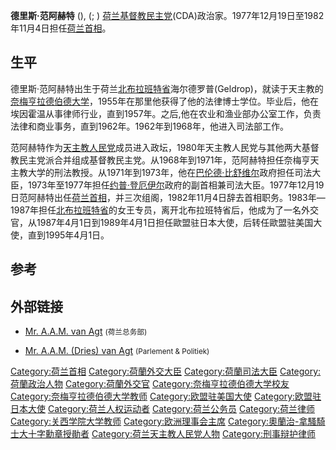 {{noteTA
|1=zh-hans:德里斯·范阿赫特;zh-hant:德里斯·范阿赫特;zh-tw:范艾格;
}}
{{Infobox officeholder
| name            = 德里斯·范阿赫特<br>Dries van Agt
| image           = Dries van Agt 1980.jpg
| imagesize       = 250px
| office          = [[北布拉班特省|北布拉班特省]]女王专员
| term_start      = 1983年6月1日 
| term_end        = 1987年4月22日
| monarch         = [[贝娅特丽克丝_(荷兰)|贝娅特丽克丝女王]]
| predecessor     = [[扬·迪克·范德哈尔滕|扬·迪克·范德哈尔滕]]
| successor       = [[弗兰克·霍本|弗兰克·霍本]]
| office1         = [[荷兰众议院|众议院议员]]
| term_start1     = 1982年9月16日
| term_end1       = 1983年6月16日
| office2         = 外交大臣
| term_start2     = 1982年5月28日 
| term_end2       = 1982年11月4日
| monarch2         = [[贝娅特丽克丝_(荷兰)|贝娅特丽克丝女王]]
| primeminister2  = 本人兼任
| predecessor2    = [[马克斯·范德斯托尔|马克斯·范德斯托尔]]
| successor2      = [[汉斯·范登布罗克|汉斯·范登布罗克]]
| office3         = [[荷兰首相|荷兰首相]]
| term_start3     = 1977年12月19日
| term_end3       = 1982年11月4日
| monarch3        = [[朱丽安娜女王|朱丽安娜女王]] <br /> [[贝娅特丽克丝_(荷兰)|贝娅特丽克丝女王]]
| deputy3         = [[汉斯·维格尔|汉斯·维格尔]]
| predecessor3    = [[约普·登厄伊尔|约普·登厄伊尔]]
| successor3      = [[吕德·吕贝尔斯|吕德·吕贝尔斯]]
| office4         = [[荷兰众议院|众议院议员]]
| term_start4     = 1977年6月8日 
| term_end4       = 1977年12月19日
| office5         = [[基督教民主党_(荷兰)|基督教民主党]]议会领袖 <br /> [[荷兰众议院|荷兰众议院]]
| term_start5     = 1977年5月26日
| term_end5       = 1977年12月19日
| predecessor5    = ''—''
| successor5      = [[维姆·安切斯|维姆·安切斯]]
| office6         = 荷兰副首相
| monarch6        = [[朱丽安娜女王|朱丽安娜女王]]
| term_start6     = 1973年5月11日 
| term_end6       = 1977年9月8日
| primeminister6  = [[约普·登厄伊尔|约普·登厄伊尔]]
| predecessor6    = [[罗劳夫·尼利森|罗劳夫·尼利森]] <br /> [[莫利·格尔特塞马|莫利·格尔特塞马]]
| successor6      = [[威廉·弗里德里希·德加伊·福特曼|威廉·弗里德里希·德加伊·福特曼]]
| office7         = 司法大臣
| monarch7        = [[朱丽安娜女王|朱丽安娜女王]]
| term_start7     = 1971年7月6日 
| term_end7       = 1977年9月8日 
| primeminister7  = [[巴伦德·比舒维尔|巴伦德·比舒维尔]] <small>(1971-1973)</small> <br /> [[约普·登厄伊尔|约普·登厄伊尔]] <small>(1973-1977)</small>
| predecessor7    = [[卡雷尔·波拉克|卡雷尔·波拉克]]
| successor7      = [[威廉·弗里德里希·德加伊·福特曼|威廉·弗里德里希·德加伊·福特曼]]
| birth_date      = {{Birth date and age|1931|02|02|80|mf=y}}
| birth_place     = {{NLD}}[[海尔德罗普|海尔德罗普]]
| death_date      =
| death_place     =
| birthname       = Andreas Antonius Maria van Agt
| nationality     = {{NLD}}
| party           = [[基督教民主党_(荷兰)|基督教民主党]] <br /> <small>(from 1980)</small>
| otherparty      = [[天主教人民党|天主教人民党]] <br /> <small>(1971-1980)</small>
| spouse          = Eugenie Krekelberg <br /> <small>(b. 1930 m. 1958)</small> 
| residence       = {{NLD}}[[奈梅亨|奈梅亨]]
| alma_mater      = [[奈梅亨大学|奈梅亨大学]] <small>([[法学硕士|LL.M.]])</small> <br /> [[立命馆大学|立命馆大学]] <small>([[荣誉学位|Dr.h.c.]])</small> <br /> [[关西学院大学|关西学院大学]] <small>([[荣誉学位|Dr.h.c.]])</small> <br /> [[私立汉城大学|私立汉城大学]]<small>([[荣誉学位|Dr.h.c.]])</small> <br /> [[南卡罗来纳大学|南卡罗来纳大学]]<small>([[荣誉学位|Dr.h.c.]])</small>
| occupation      = [[政治家|政治家]] <br /> [[外交家|外交家]] <br /> [[公务员|公务员]] <br /> [[律师|律师]] <br /> [[法官|法官]] <br /> [[作家|作家]] <br /> [[行动主义|活动家]] <br /> [[教授|教授]]
| religion        = [[罗马天主教|罗马天主教]]
| signature       = 
| website         = [http://www.driesvanagt.nl/ Official site]
}}
'''德里斯·范阿赫特''' ({{lang-nl|Andreas Antonius Maria "Dries" van Agt}}), ({{IPA-nl|ˈdris fɑn ˈɑxt}}; {{bd|1931年|2月2日||}}) [[荷兰|荷兰]][[基督教民主党_(荷兰)|基督教民主党]](CDA)政治家。1977年12月19日至1982年11月4日担任[[荷兰首相|荷兰首相]]。

==生平==
德里斯·范阿赫特出生于荷兰[[北布拉班特省|北布拉班特省]]海尔德罗普(Geldrop)，就读于天主教的[[奈梅亨拉德伯德大学|奈梅亨拉德伯德大学]]，1955年在那里他获得了他的法律博士学位。毕业后，他在埃因霍温从事律师行业，直到1957年。之后,他在农业和渔业部办公室工作，负责法律和商业事务，直到1962年。1962年到1968年，他进入司法部工作。

范阿赫特作为[[天主教人民党|天主教人民党]]成员进入政坛，1980年天主教人民党与其他两大基督教民主党派合并组成基督教民主党。从1968年到1971年，范阿赫特担任奈梅亨天主教大学的刑法教授。从1971年到1973年，他在[[巴伦德·比舒维尔|巴伦德·比舒维尔]]政府担任司法大臣，1973年至1977年担任[[约普·登厄伊尔|约普·登厄伊尔]]政府的副首相兼司法大臣。1977年12月19日范阿赫特出任[[荷兰首相|荷兰首相]]，并三次组阁，1982年11月4日辞去首相职务。1983年—1987年担任[[北布拉班特省|北布拉班特省]]的女王专员，离开北布拉班特省后，他成为了一名外交官，从1987年4月1日到1989年4月1日担任歐盟驻日本大使，后转任歐盟驻美国大使，直到1995年4月1日。

==参考==
{{1911}}

==外部链接==
{{Commons category|Dries van Agt}}
* [https://web.archive.org/web/20110811154609/http://english.minaz.nl/Prime_Minister/Prime_Ministers_since_1945/Mr_A_A_M_van_Agt Mr. A.A.M. van Agt] <small>(荷兰总务部)</small>
* {{nl icon}} [http://www.parlement.com/9291000/biof/01801 Mr. A.A.M. (Dries) van Agt] {{Wayback|url=http://www.parlement.com/9291000/biof/01801 |date=20120305165459 }} <small>(Parlement & Politiek)</small>

{{欧洲理事会主席}}
{{Authority control}}

{{DEFAULTSORT:Agt, Dries Van}}
[[Category:荷兰首相|Category:荷兰首相]]
[[Category:荷蘭外交大臣|Category:荷蘭外交大臣]]
[[Category:荷蘭司法大臣|Category:荷蘭司法大臣]]
[[Category:荷蘭政治人物|Category:荷蘭政治人物]]
[[Category:荷蘭外交官|Category:荷蘭外交官]]
[[Category:奈梅亨拉德伯德大学校友|Category:奈梅亨拉德伯德大学校友]]
[[Category:奈梅亨拉德伯德大学教师|Category:奈梅亨拉德伯德大学教师]]
[[Category:欧盟驻美国大使|Category:欧盟驻美国大使]]
[[Category:欧盟驻日本大使|Category:欧盟驻日本大使]]
[[Category:荷兰人权运动者|Category:荷兰人权运动者]]
[[Category:荷兰公务员|Category:荷兰公务员]]
[[Category:荷兰律师|Category:荷兰律师]]
[[Category:关西学院大学教师|Category:关西学院大学教师]]
[[Category:欧洲理事会主席|Category:欧洲理事会主席]]
[[Category:奧蘭治-拿騷騎士大十字勳章授勛者|Category:奧蘭治-拿騷騎士大十字勳章授勛者]]
[[Category:荷兰天主教人民党人物|Category:荷兰天主教人民党人物]]
[[Category:刑事辩护律师|Category:刑事辩护律师]]